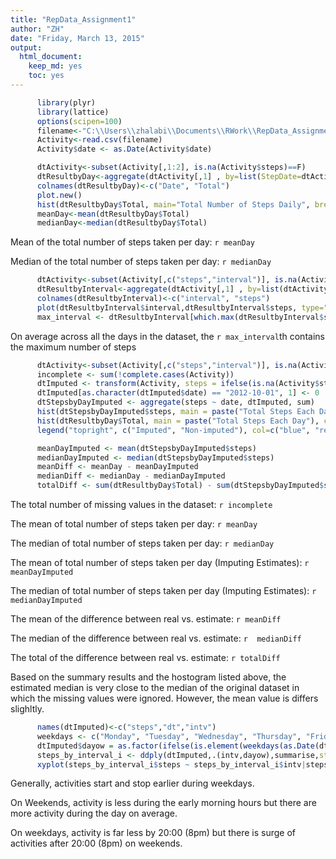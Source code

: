 ```yaml
---
title: "RepData_Assignment1"
author: "ZH"
date: "Friday, March 13, 2015"
output:
  html_document:
    keep_md: yes
    toc: yes
---
```



```r
      library(plyr)
      library(lattice)
      options(scipen=100)     
      filename<-"C:\\Users\\zhalabi\\Documents\\RWork\\RepData_Assignment1\\activity.csv"
      Activity<-read.csv(filename)
      Activity$date <- as.Date(Activity$date)
```


```r
   


      dtActivity<-subset(Activity[,1:2], is.na(Activity$steps)==F)
      dtResultbyDay<-aggregate(dtActivity[,1] , by=list(StepDate=dtActivity[,2]),sum)
      colnames(dtResultbyDay)<-c("Date", "Total") 
      plot.new()
      hist(dtResultbyDay$Total, main="Total Number of Steps Daily", breaks=10, xlab="Number of Steps")
      meanDay<-mean(dtResultbyDay$Total)
      medianDay<-median(dtResultbyDay$Total)
```

  Mean of the total number of steps taken per day: `r meanDay` 
  
  Median of the total number of steps taken per day: `r medianDay` 

```r
      dtActivity<-subset(Activity[,c("steps","interval")], is.na(Activity$steps)==F)
      dtResultbyInterval<-aggregate(dtActivity[,1] , by=list(dtActivity[,2]),mean) 
      colnames(dtResultbyInterval)<-c("interval", "steps") 
      plot(dtResultbyInterval$interval,dtResultbyInterval$steps, type="l", xlab="Interval", ylab="Number of Steps",main="Average Number of Steps per Day by Interval")
      max_interval <- dtResultbyInterval[which.max(dtResultbyInterval$steps),1]
``` 

On average across all the days in the dataset, the `r max_interval`th contains the maximum number of steps


```r
      dtActivity<-subset(Activity[,c("steps","interval")], is.na(Activity$steps)==F)
      incomplete <- sum(!complete.cases(Activity))
      dtImputed <- transform(Activity, steps = ifelse(is.na(Activity$steps), dtResultbyInterval$steps[match(Activity$interval, dtResultbyInterval$interval)], Activity$steps))
      dtImputed[as.character(dtImputed$date) == "2012-10-01", 1] <- 0
      dtStepsbyDayImputed <- aggregate(steps ~ date, dtImputed, sum)
      hist(dtStepsbyDayImputed$steps, main = paste("Total Steps Each Day"), col="blue", xlab="Number of Steps")
      hist(dtResultbyDay$Total, main = paste("Total Steps Each Day"), col="red", xlab="Number of Steps", add=T)
      legend("topright", c("Imputed", "Non-imputed"), col=c("blue", "red"), lwd=10)

      meanDayImputed <- mean(dtStepsbyDayImputed$steps)
      medianDayImputed <- median(dtStepsbyDayImputed$steps)
      meanDiff <- meanDay - meanDayImputed
      medianDiff <- medianDay - medianDayImputed
      totalDiff <- sum(dtResultbyDay$Total) - sum(dtStepsbyDayImputed$steps)
```

  The total number of missing values in the dataset: `r incomplete` 
  
  The mean of total number of steps taken per day: `r meanDay` 
  
  The median of total number of steps taken per day: `r medianDay` 
  
  The mean of total number of steps taken per day (Imputing Estimates): `r  meanDayImputed` 
  
  The median of total number of steps taken per day (Imputing Estimates): `r medianDayImputed` 
  
  The mean of the difference between real vs. estimate: `r meanDiff` 
  
  The median of the difference between real vs. estimate: `r  medianDiff` 
  
  The total of the difference between real vs. estimate: `r totalDiff` 

  Based on the summary results and the hostogram listed above, the estimated median is very close to the median of the original dataset in which the missing values were ignored. However, the mean value is differs slighltly.



```r

      names(dtImputed)<-c("steps","dt","intv")
      weekdays <- c("Monday", "Tuesday", "Wednesday", "Thursday", "Friday")
      dtImputed$dayow = as.factor(ifelse(is.element(weekdays(as.Date(dtImputed$dt)),weekdays), "Weekday", "Weekend"))
      steps_by_interval_i <- ddply(dtImputed,.(intv,dayow),summarise,steps=mean(steps))
      xyplot(steps_by_interval_i$steps ~ steps_by_interval_i$intv|steps_by_interval_i$dayow, main="Average Steps per Day by Interval",xlab="Intervals", ylab="Steps",layout=c(1,2), type="l")
```

Generally, activities start and stop earlier during weekdays.

On Weekends, activity is less during the early morning hours but there are more activity during the day on average.  

On weekdays, activity is far less by 20:00 (8pm) but there is surge of activities after 20:00 (8pm) on weekends.


